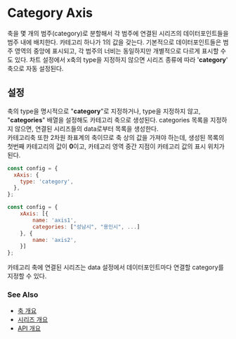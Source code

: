 # Category Axis

축을 몇 개의 범주(category)로 분할해서 각 범주에 연결된 시리즈의 데이터포인트들을 범주 내에 배치한다.
카테고리 하나가 1의 값을 갖는다.
기본적으로 데이터포인트들은 범주 영역의 중앙에 표시되고,
각 범주의 너비는 동일하지만 개별적으로 다르게 표시할 수도 있다.
차트 설정에서 x축의 type을 지정하지 않으면 시리즈 종류에 따라 '**category**' 축으로 자동 설정된다.

## 설정

축의 type을 명시적으로 "**category**"로 지정하거나,
type을 지정하지 않고, "**categories**" 배열을 설정해도 카테고리 축으로 생성된다.
categories 목록을 지정하지 않으면, 연결된 시리즈들의 data로부터 목록을 생성한다.<br/>
카테고리축 또한 2차원 좌표계의 축이므로 축 상의 값을 가져야 하는데,
생성된 목록의 첫번째 카테고리의 값이 **0**이고,
카테고리 영역 중간 지점이 카테고리 값의 표시 위치가 된다.

```js
const config = {
  xAxis: {
    type: 'category',
  },
};
```

```js
const config = {
    xAxis: [{
        name: 'axis1',
        categories: ["성남시", "용인시", ...]
    }, {
        name: 'axis2',
    }]
};
```

카테고리 축에 연결된 시리즈는 data 설정에서 데이터포인트마다 연결할 category를 지정할 수 있다.

### See Also

- [축 개요](/guide/axes)
- [시리즈 개요](/guide/series)
- [API 개요](/docs)
